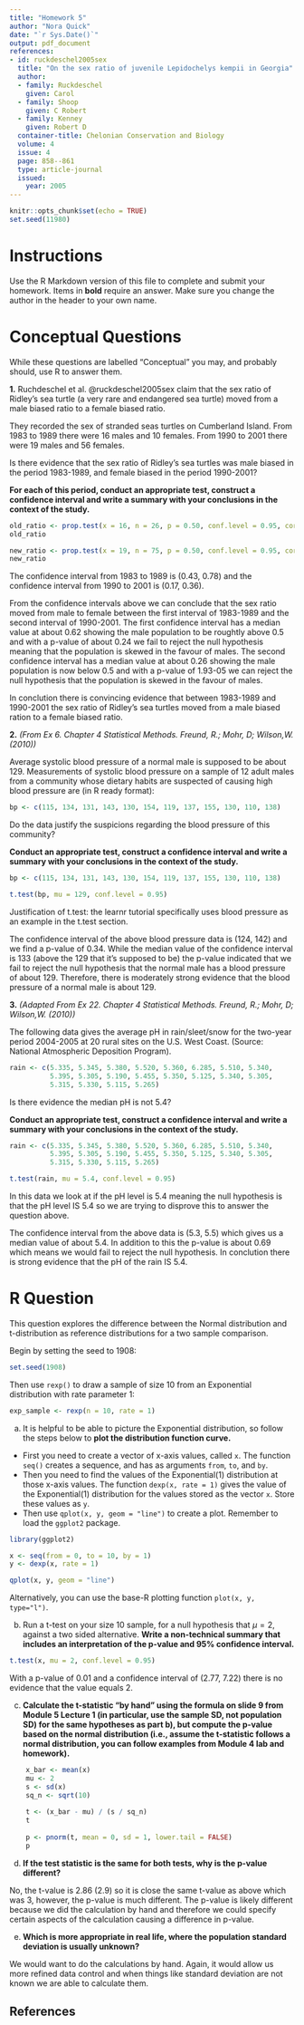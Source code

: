```yaml
---
title: "Homework 5"
author: "Nora Quick"
date: "`r Sys.Date()`"
output: pdf_document
references:
- id: ruckdeschel2005sex
  title: "On the sex ratio of juvenile Lepidochelys kempii in Georgia"
  author:
  - family: Ruckdeschel
    given: Carol
  - family: Shoop
    given: C Robert
  - family: Kenney
    given: Robert D
  container-title: Chelonian Conservation and Biology
  volume: 4
  issue: 4
  page: 858--861
  type: article-journal
  issued:
    year: 2005
---
```


```r
knitr::opts_chunk$set(echo = TRUE)
set.seed(11980)
```

# Instructions

Use the R Markdown version of this file to complete and submit your homework.  Items in **bold** require an answer. Make sure you change the author in the header to your own name. 

# Conceptual Questions 

While these questions are labelled "Conceptual" you may, and probably should, use R to answer them.

**1\.** Ruchdeschel et al. @ruckdeschel2005sex claim that the sex ratio of Ridley's sea turtle (a very rare and endangered sea turtle) moved from a male biased ratio to a female biased ratio.  

They recorded the sex of stranded seas turtles on Cumberland Island.  From
1983 to 1989 there were 16 males and 10 females.  From 1990 to 2001 there were 19 males and 56 females.

Is there evidence that the sex ratio of Ridley's sea turtles was male biased in the period 1983-1989, and female biased in the period 1990-2001?  

**For each of this period, conduct an appropriate test, construct a confidence interval and write a summary with your conclusions in the context of the study.**


```r
old_ratio <- prop.test(x = 16, n = 26, p = 0.50, conf.level = 0.95, correct = FALSE)
old_ratio

new_ratio <- prop.test(x = 19, n = 75, p = 0.50, conf.level = 0.95, correct = FALSE)
new_ratio
```

The confidence interval from 1983 to 1989 is (0.43, 0.78) and the confidence interval from 1990 to 2001 is (0.17, 0.36).

From the confidence intervals above we can conclude that the sex ratio moved from male to female between the first interval of 1983-1989 and the second interval of 1990-2001. The first confidence interval has a median value at about 0.62 showing the male population to be roughtly above 0.5 and with a p-value of about 0.24 we fail to reject the null hypothesis meaning that the population is skewed in the favour of males. The second confidence interval has a median value at about 0.26 showing the male population is now below 0.5 and with a p-value of 1.93-05 we can reject the null hypothesis that the population is skewed in the favour of males.

In conclution there is convincing evidence that between 1983-1989 and 1990-2001 the sex ratio of Ridley's sea turtles moved from a male biased ration to a female biased ratio. 


**2\.** *(From Ex 6. Chapter 4 Statistical Methods. Freund, R.; Mohr, D; Wilson,W. (2010))*

Average systolic blood pressure of a normal male is supposed to be about 129.  Measurements of systolic blood pressure on a sample of 12 adult males from a community whose dietary habits are suspected of causing high blood pressure are (in R ready format):

```r
bp <- c(115, 134, 131, 143, 130, 154, 119, 137, 155, 130, 110, 138)
```

Do the data justify the suspicions regarding the blood pressure of this community?

**Conduct an appropriate test, construct a confidence interval and write a summary with your conclusions in the context of the study.**

```r
bp <- c(115, 134, 131, 143, 130, 154, 119, 137, 155, 130, 110, 138)

t.test(bp, mu = 129, conf.level = 0.95)
```

Justification of t.test: the learnr tutorial specifically uses blood pressure as an example in the t.test section.

The confidence interval of the above blood pressure data is (124, 142) and we find a p-value of 0.34. While the median value of the confidence interval is 133 (above the 129 that it's supposed to be) the p-value indicated that we fail to reject the null hypothesis that the normal male has a blood pressure of about 129. Therefore, there is moderately strong evidence that the blood pressure of a normal male is about 129.


**3\.** *(Adapted From Ex 22. Chapter 4 Statistical Methods. Freund, R.; Mohr, D; Wilson,W. (2010))*

The following data gives the average pH in rain/sleet/snow for the two-year period 2004-2005 at 20 rural sites on the U.S. West Coast. (Source: National Atmospheric Deposition Program).

```r
rain <- c(5.335, 5.345, 5.380, 5.520, 5.360, 6.285, 5.510, 5.340,
          5.395, 5.305, 5.190, 5.455, 5.350, 5.125, 5.340, 5.305,
          5.315, 5.330, 5.115, 5.265)
```

Is there evidence the median pH is not 5.4?

**Conduct an appropriate test, construct a confidence interval and write a summary with your conclusions in the context of the study.**

```r
rain <- c(5.335, 5.345, 5.380, 5.520, 5.360, 6.285, 5.510, 5.340,
          5.395, 5.305, 5.190, 5.455, 5.350, 5.125, 5.340, 5.305,
          5.315, 5.330, 5.115, 5.265)

t.test(rain, mu = 5.4, conf.level = 0.95)
```

In this data we look at if the pH level is 5.4 meaning the null hypothesis is that the pH level IS 5.4 so we are trying to disprove this to answer the question above.

The confidence interval from the above data is (5.3, 5.5) which gives us a median value of about 5.4. In addition to this the p-value is about 0.69 which means we would fail to reject the null hypothesis. In conclution there is strong evidence that the pH of the rain IS 5.4.


# R Question

This question explores the difference between the Normal distribution and t-distribution as reference distributions for a two sample comparison. 

Begin by setting the seed to 1908:
```r
set.seed(1908)
```

Then use `rexp()` to draw a sample of size 10 from an Exponential distribution with rate parameter 1:

```r
exp_sample <- rexp(n = 10, rate = 1)
```

a) It is helpful to be able to picture the Exponential distribution, so follow the steps below to **plot the distribution function curve.** 
  * First you need to create a vector of x-axis values, called `x`. The function `seq()` creates a sequence, and has as arguments `from`, `to`, and `by`.  
  * Then you need to find the values of the Exponential(1) distribution at those x-axis values. The function `dexp(x, rate = 1)` gives the value of the Exponential(1) distribution for the values stored as the vector `x`. Store these values as `y`.
  * Then use `qplot(x, y, geom = "line")` to create a plot. Remember to load the `ggplot2` package.

```r
library(ggplot2)

x <- seq(from = 0, to = 10, by = 1)
y <- dexp(x, rate = 1)

qplot(x, y, geom = "line")
```
Alternatively, you can use the base-R plotting function `plot(x, y, type="l")`.

b) Run a t-test on your size 10 sample, for a null hypothesis that $\mu = 2$, against a two sided alternative. **Write a non-technical summary that includes an interpretation of the p-value and 95% confidence interval.**

```r
t.test(x, mu = 2, conf.level = 0.95)
```

With a p-value of 0.01 and a confidence interval of (2.77, 7.22) there is no evidence that the value equals 2. 

c) **Calculate the t-statistic "by hand" using the formula on slide 9 from Module 5 Lecture 1 (in particular, use the sample SD, not population SD) for the same hypotheses as part b), but compute the p-value based on the normal distribution (i.e., assume the t-statistic follows a normal distribution, you can follow examples from Module 4 lab and homework).**

```r
    x_bar <- mean(x)
    mu <- 2
    s <- sd(x)
    sq_n <- sqrt(10)
    
    t <- (x_bar - mu) / (s / sq_n)
    t
    
    p <- pnorm(t, mean = 0, sd = 1, lower.tail = FALSE)
    p
```

d) **If the test statistic is the same for both tests, why is the p-value different?** 

No, the t-value is 2.86 (2.9) so it is close the same t-value as above which was 3, however, the p-value is much different. The p-value is likely different because we did the calculation by hand and therefore we could specify certain aspects of the calculation causing a difference in p-value.

e) **Which is more appropriate in real life, where the population standard deviation is usually unknown?**

We would want to do the calculations by hand. Again, it would allow us more refined data control and when things like standard deviation are not known we are able to calculate them. 


## References